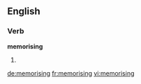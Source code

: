 ==English==

===Verb===
'''memorising'''

# {{present participle of|memorise}}

[[de:memorising]]
[[fr:memorising]]
[[vi:memorising]]